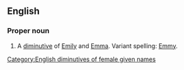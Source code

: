 ==English==

===Proper noun===
{{en-proper noun}}

# A [[diminutive]] of [[Emily]] and [[Emma]]. Variant spelling: [[Emmy]].

[[Category:English diminutives of female given names]]
